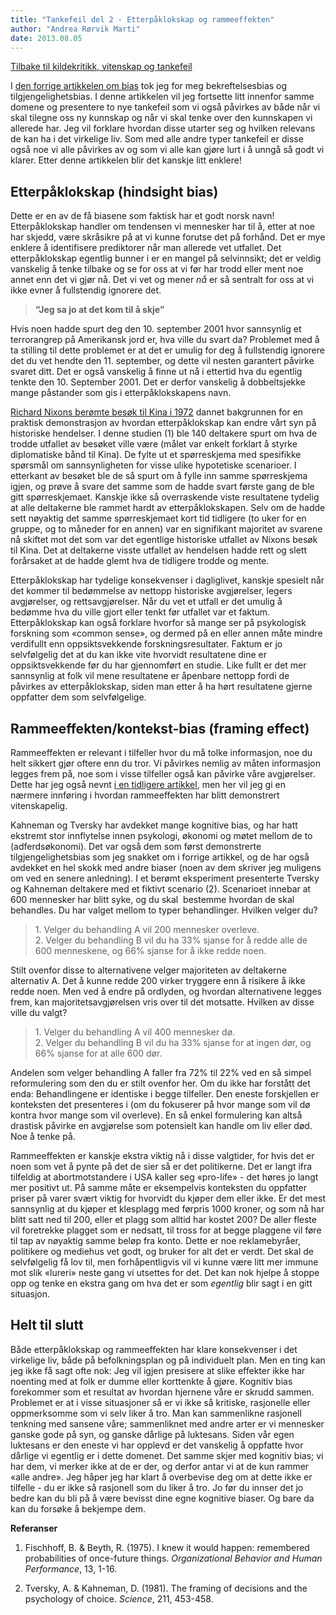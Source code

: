 ```yaml
---
title: "Tankefeil del 2 - Etterpåklokskap og rammeeffekten"
author: "Andrea Rørvik Marti"
date: 2013.08.05
---
```


[Tilbake til kildekritikk, vitenskap og tankefeil](../../kildekritikk.qmd)

I [den forrige artikkelen om bias](tankefeil1.qmd) tok jeg for meg bekreftelsesbias og tilgjengelighetsbias. I denne artikkelen vil jeg fortsette litt innenfor samme domene og presentere to nye tankefeil som vi også påvirkes av både når vi skal tilegne oss ny kunnskap og når vi skal tenke over den kunnskapen vi allerede har. Jeg vil forklare hvordan disse utarter seg og hvilken relevans de kan ha i det virkelige liv. Som med alle andre typer tankefeil er disse også noe vi alle påvirkes av og som vi alle kan gjøre lurt i å unngå så godt vi klarer. Etter denne artikkelen blir det kanskje litt enklere!

## Etterpåklokskap (hindsight bias)

Dette er en av de få biasene som faktisk har et godt norsk navn! Etterpåklokskap handler om tendensen vi mennesker har til å, etter at noe har skjedd, være skråsikre på at vi kunne forutse det på forhånd. Det er mye enklere å identifisere prediktorer når man allerede vet utfallet. Det etterpåklokskap egentlig bunner i er en mangel på selvinnsikt; det er veldig vanskelig å tenke tilbake og se for oss at vi før har trodd eller ment noe annet enn det vi gjør nå. Det vi vet og mener *nå* er så sentralt for oss at vi ikke evner å fullstendig ignorere det.

> **"Jeg sa jo at det kom til å skje"**

Hvis noen hadde spurt deg den 10. september 2001 hvor sannsynlig et terrorangrep på Amerikansk jord er, hva ville du svart da? Problemet med å ta stilling til dette problemet er at det er umulig for deg å fullstendig ignorere det du vet hendte den 11. september, og dette vil nesten garantert påvirke svaret ditt. Det er også vanskelig å finne ut nå i ettertid hva du egentlig tenkte den 10. September 2001. Det er derfor vanskelig å dobbeltsjekke mange påstander som gis i etterpåklokskapens navn.

[Richard Nixons berømte besøk til Kina i 1972](http://en.wikipedia.org/wiki/1972_Nixon_visit_to_China) dannet bakgrunnen for en praktisk demonstrasjon av hvordan etterpåklokskap kan endre vårt syn på historiske hendelser. I denne studien (1) ble 140 deltakere spurt om hva de trodde utfallet av besøket ville være (målet var enkelt forklart å styrke diplomatiske bånd til Kina). De fylte ut et spørreskjema med spesifikke spørsmål om sannsynligheten for visse ulike hypotetiske scenarioer. I etterkant av besøket ble de så spurt om å fylle inn samme spørreskjema igjen, og prøve å svare det samme som de hadde svart første gang de ble gitt spørreskjemaet. Kanskje ikke så overraskende viste resultatene tydelig at alle deltakerne ble rammet hardt av etterpåklokskapen. Selv om de hadde sett nøyaktig det samme spørreskjemaet kort tid tidligere (to uker for en gruppe, og to måneder for en annen) var en signifikant majoritet av svarene nå skiftet mot det som var det egentlige historiske utfallet av Nixons besøk til Kina. Det at deltakerne visste utfallet av hendelsen hadde rett og slett forårsaket at de hadde glemt hva de tidligere trodde og mente.

Etterpåklokskap har tydelige konsekvenser i dagliglivet, kanskje spesielt når det kommer til bedømmelse av nettopp historiske avgjørelser, legers avgjørelser, og rettsavgjørelser. Når du vet et utfall er det umulig å bedømme hva du ville gjort eller tenkt før utfallet var et faktum. Etterpåklokskap kan også forklare hvorfor så mange ser på psykologisk forskning som «common sense», og dermed på en eller annen måte mindre verdifullt enn oppsiktsvekkende forskningsresultater. Faktum er jo selvfølgelig det at du kan ikke vite hvorvidt resultatene dine er oppsiktsvekkende før du har gjennomført en studie. Like fullt er det mer sannsynlig at folk vil mene resultatene er åpenbare nettopp fordi de påvirkes av etterpåklokskap, siden man etter å ha hørt resultatene gjerne oppfatter dem som selvfølgelige.

## **Rammeeffekten/kontekst-bias (framing effect)**

Rammeeffekten er relevant i tilfeller hvor du må tolke informasjon, noe du helt sikkert gjør oftere enn du tror. Vi påvirkes nemlig av måten informasjon legges frem på, noe som i visse tilfeller også kan påvirke våre avgjørelser. Dette har jeg også nevnt [i en tidligere artikkel](../livsstil-latskap.qmd), men her vil jeg gi en nærmere innføring i hvordan rammeeffekten har blitt demonstrert vitenskapelig.

Kahneman og Tversky har avdekket mange kognitive bias, og har hatt ekstremt stor innflytelse innen psykologi, økonomi og møtet mellom de to (adferdsøkonomi). Det var også dem som først demonstrerte tilgjengelighetsbias som jeg snakket om i forrige artikkel, og de har også avdekket en hel skokk med andre biaser (noen av dem skriver jeg muligens om ved en senere anledning). I et berømt eksperiment presenterte Tversky og Kahneman deltakere med et fiktivt scenario (2). Scenarioet innebar at 600 mennesker har blitt syke, og du skal  bestemme hvordan de skal behandles. Du har valget mellom to typer behandlinger. Hvilken velger du?

> 1\. Velger du behandling A vil 200 mennesker overleve.\
> 2. Velger du behandling B vil du ha 33% sjanse for å redde alle de 600 menneskene, og 66% sjanse for å ikke redde noen.

Stilt ovenfor disse to alternativene velger majoriteten av deltakerne alternativ A. Det å kunne redde 200 virker tryggere enn å risikere å ikke redde noen. Men ved å endre på ordlyden, og hvordan alternativene legges frem, kan majoritetsavgjørelsen vris over til det motsatte. Hvilken av disse ville du valgt?

> 1\. Velger du behandling A vil 400 mennesker dø.\
> 2. Velger du behandling B vil du ha 33% sjanse for at ingen dør, og 66% sjanse for at alle 600 dør.

Andelen som velger behandling A faller fra 72% til 22% ved en så simpel reformulering som den du er stilt ovenfor her. Om du ikke har forstått det enda: Behandlingene er identiske i begge tilfeller. Den eneste forskjellen er konteksten det presenteres i (om du fokuserer på hvor mange som vil dø kontra hvor mange som vil overleve). En så enkel formulering kan altså drastisk påvirke en avgjørelse som potensielt kan handle om liv eller død. Noe å tenke på.

Rammeeffekten er kanskje ekstra viktig nå i disse valgtider, for hvis det er noen som vet å pynte på det de sier så er det politikerne. Det er langt ifra tilfeldig at abortmotstandere i USA kaller seg «pro-life» - det høres jo langt mer positivt ut. På samme måte er eksempelvis konteksten du oppfatter priser på varer svært viktig for hvorvidt du kjøper dem eller ikke. Er det mest sannsynlig at du kjøper et klesplagg med førpris 1000 kroner, og som nå har blitt satt ned til 200, eller et plagg som alltid har kostet 200? De aller fleste vil foretrekke plagget som er nedsatt, til tross for at begge plaggene vil føre til tap av nøyaktig samme beløp fra konto. Dette er noe reklamebyråer, politikere og mediehus vet godt, og bruker for alt det er verdt. Det skal de selvfølgelig få lov til, men forhåpentligvis vil vi kunne være litt mer immune mot slik «lureri» neste gang vi utsettes for det. Det kan nok hjelpe å stoppe opp og tenke en ekstra gang om hva det er som *egentlig* blir sagt i en gitt situasjon.

## Helt til slutt

Både etterpåklokskap og rammeeffekten har klare konsekvenser i det virkelige liv, både på befolkningsplan og på individuelt plan. Men en ting kan jeg ikke få sagt ofte nok: Jeg vil igjen presisere at slike effekter ikke har noenting med at folk er dumme eller korttenkte å gjøre. Kognitiv bias forekommer som et resultat av hvordan hjernene våre er skrudd sammen. Problemet er at i visse situasjoner så er vi ikke så kritiske, rasjonelle eller oppmerksomme som vi selv liker å tro. Man kan sammenlikne rasjonell tenkning med sansene våre; sammenliknet med andre arter er vi mennesker ganske gode på syn, og ganske dårlige på luktesans. Siden vår egen luktesans er den eneste vi har opplevd er det vanskelig å oppfatte hvor dårlige vi egentlig er i dette domenet. Det samme skjer med kognitiv bias; vi har dem, vi merker ikke at de er der, og derfor antar vi at de kun rammer «alle andre». Jeg håper jeg har klart å overbevise deg om at dette ikke er tilfelle - du er ikke så rasjonell som du liker å tro. Jo før du innser det jo bedre kan du bli på å være bevisst dine egne kognitive biaser. Og bare da kan du forsøke å bekjempe dem.

**Referanser**

1.  Fischhoff, B. & Beyth, R. (1975). I knew it would happen: remembered probabilities of once-future things. *Organizational Behavior and Human Performance*, 13, 1-16.

2.  Tversky, A. & Kahneman, D. (1981). The framing of decisions and the psychology of choice. *Science*, 211, 453-458.
